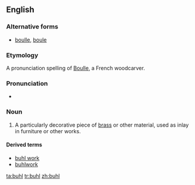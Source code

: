 ==English==
{{wikipedia}}
===Alternative forms===
* [[boulle]], [[boule]]

===Etymology===
A pronunciation spelling of [[w:André Charles Boulle|Boulle]], a French woodcarver.

===Pronunciation===
* {{IPA|/buːl/|lang=en}}

===Noun===
{{en-noun|-|s}}

# {{context|woodworking|lang=en}} A particularly decorative piece of [[brass]] or other material, used as inlay in furniture or other works.

====Derived terms====
* [[buhl work]]
* [[buhlwork]]

[[ta:buhl]]
[[tr:buhl]]
[[zh:buhl]]